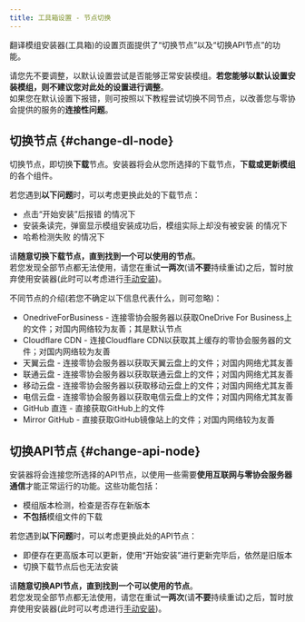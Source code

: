 ```yaml
---
title: 工具箱设置 - 节点切换
---
```


翻译模组安装器(工具箱)的设置页面提供了“切换节点”以及“切换API节点”的功能。

请您先不要调整，以默认设置尝试是否能够正常安装模组。**若您能够以默认设置安装模组，则不建议您对此处的设置进行调整**。  
如果您在默认设置下报错，则可按照以下教程尝试切换不同节点，以改善您与零协会提供的服务的**连接性问题**。

## 切换节点 {#change-dl-node}

切换节点，即切换**下载**节点。安装器将会从您所选择的下载节点，**下载或更新模组**的各个组件。  

若您遇到**以下问题**时，可以考虑更换此处的下载节点：  
- 点击“开始安装”后报错 的情况下
- 安装条读完，弹窗显示模组安装成功后，模组实际上却没有被安装 的情况下
- 哈希检测失败 的情况下

请**随意切换下载节点，直到找到一个可以使用的节点**。  
若您发现全部节点都无法使用，请您在重试**一两次**(请**不要**持续重试)之后，暂时放弃使用安装器(此时可以考虑进行[手动安装](/docs/install/install))。

不同节点的介绍(若您不确定以下信息代表什么，则可忽略)：
- OnedriveForBusiness - 连接零协会服务器以获取OneDrive For Business上的文件；对国内网络较为友善；其是默认节点
- Cloudflare CDN - 连接Cloudflare CDN以获取其上缓存的零协会服务器的文件；对国内网络较为友善
- 天翼云盘 - 连接零协会服务器以获取天翼云盘上的文件；对国内网络尤其友善
- 联通云盘 - 连接零协会服务器以获取联通云盘上的文件；对国内网络尤其友善
- 移动云盘 - 连接零协会服务器以获取移动云盘上的文件；对国内网络尤其友善
- 电信云盘 - 连接零协会服务器以获取电信云盘上的文件；对国内网络尤其友善
- GitHub 直连 - 直接获取GitHub上的文件
- Mirror GitHub - 直接获取GitHub镜像站上的文件；对国内网络较为友善

## 切换API节点 {#change-api-node}

安装器将会连接您所选择的API节点，以使用一些需要**使用互联网与零协会服务器通信**才能正常运行的功能。这些功能包括：  
- 模组版本检测，检查是否存在新版本
- **不包括**模组文件的下载

若您遇到**以下问题**时，可以考虑更换此处的API节点：  
- 即便存在更高版本可以更新，使用“开始安装”进行更新完毕后，依然是旧版本
- 切换下载节点后也无法安装

请**随意切换API节点，直到找到一个可以使用的节点**。  
若您发现全部节点都无法使用，请您在重试**一两次**(请**不要**持续重试)之后，暂时放弃使用安装器(此时可以考虑进行[手动安装](/docs/install/install))。
